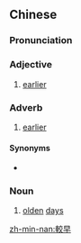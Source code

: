 {{also|较早}}
==Chinese==
{{zh-forms|s=较早}}

===Pronunciation===
{{zh-pron
|m=jiàozǎo
|c=gaau3 zo2
|h=pfs=kha-chó
|mn=khah-chá
|cat=a,adv,n
}}

===Adjective===
{{zh-adj}}

# [[earlier]]

===Adverb===
{{zh-adv}}

# {{lb|zh|Min Nan|Hakka}} [[earlier]]
#: {{zh-x|欲 我，我 就{tō} 會 較早 睏。|If I were you, I would've slept '''earlier'''.|MN}}

====Synonyms====
* {{qualifier|Mandarin}} {{zh-l|早點}}

===Noun===
{{zh-noun}}

# {{lb|zh|Min Nan|Hakka}} [[olden]] [[days]]

[[zh-min-nan:較早]]